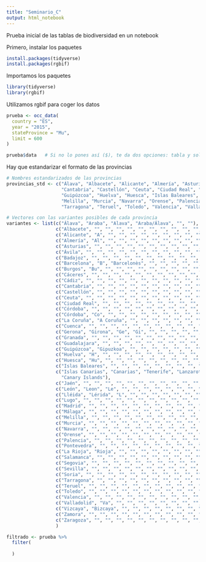 ```yaml
---
title: "Seminario_C"
output: html_notebook
---
```


Prueba inicial de las tablas de biodiversidad en un notebook 

Primero, instalar los paquetes
```r
install.packages(tidyverse)
install.packages(rgbif)
```

Importamos los paquetes
```r
library(tidyverse)
library(rgbif)
```

Utilizamos rgbif para coger los datos
```r
prueba <- occ_data(
  country = "ES",
  year = "2015",
  stateProvince = "Mu",
  limit = 600
)

prueba$data   # Si no lo pones así ($), te da dos opciones: tabla y solo número de registros
```

Hay que estandarizar el formato de las provincias
```r
# Nombres estandarizados de las provincias
provincias_std <- c("Álava", "Albacete", "Alicante", "Almería", "Asturias", "Ávila", "Badajoz", "Barcelona", "Burgos", "Cáceres", "Cádiz", 
                    "Cantabria", "Castellón", "Ceuta", "Ciudad Real", "Córdoba", "La Coruña", "Cuenca", "Gerona", "Granada", "Guadalajara", 
                    "Guipúzcoa", "Huelva", "Huesca", "Islas Baleares", "Islas Canarias","Jaén", "León", "Lléida", "Lugo", "Madrid", "Málaga", 
                    "Melilla", "Murcia", "Navarra", "Orense", "Palencia","Pontevedra", "La Rioja", "Salamanca", "Segovia", "Sevilla", "Soria",
                    "Tarragona", "Teruel", "Toledo", "Valencia", "Valladolid", "Vizcaya", "Zamora", "Zaragoza")

# Vectores con las variantes posibles de cada provincia
variantes <- list(c("Álava", "Araba", "Alava", "Araba/Álava", "", ""),
                  c("Albacete", "", "", "", "", "", "", "", "", "", "", "", "", "", "", ""),
                  c("Alicante", "A", "", "", "", "", "", "", "", "", "", "", "", "", "", ""),
                  c("Almería", "Al", "", "", "", "", "", "", "", "", "", "", "", "", "", ""),
                  c("Asturias", "", "", "", "", "", "", "", "", "", "", "", "", "", "", ""),
                  c("Ávila", "", "", "", "", "", "", "", "", "", "", "", "", "", "", ""),
                  c("Badajoz", "", "", "", "", "", "", "", "", "", "", "", "", "", "", ""),
                  c("Barcelona", "B", "Barcelonès", "", "", "", "", "", "", "", "", "", "", "", "", ""),
                  c("Burgos", "Bu", "", "", "", "", "", "", "", "", "", "", "", "", "", ""),
                  c("Cáceres", "", "", "", "", "", "", "", "", "", "", "", "", "", "", ""),
                  c("Cádiz", "", "", "", "", "", "", "", "", "", "", "", "", "", "", ""),
                  c("Cantabria", "", "", "", "", "", "", "", "", "", "", "", "", "", "", ""),
                  c("Castellón", "", "", "", "", "", "", "", "", "", "", "", "", "", "", ""),
                  c("Ceuta", "", "", "", "", "", "", "", "", "", "", "", "", "", "", ""),
                  c("Ciudad Real", "", "", "", "", "", "", "", "", "", "", "", "", "", "", ""),
                  c("Córdoba", "", "", "", "", "", "", "", "", "", "", "", "", "", "", ""),
                  c("Córdoba", "Co", "", "", "", "", "", "", "", "", "", "", "", "", "", ""),
                  c("La Coruña", "A Coruña", "", "", "", "", "", "", "", "", "", "", "", "", "", ""),
                  c("Cuenca", "", "", "", "", "", "", "", "", "", "", "", "", "", "", ""),
                  c("Gerona", "Girona", "Ge", "Gi", "", "", "", "", "", "", "", "", "", "", "", ""),
                  c("Granada", "", "", "", "", "", "", "", "", "", "", "", "", "", "", ""),
                  c("Guadalajara", "", "", "", "", "", "", "", "", "", "", "", "", "", "", ""),
                  c("Guipúzcoa", "Gipuzkoa", "", "", "", "", "", "", "", "", "", "", "", "", "", ""),
                  c("Huelva", "H", "", "", "", "", "", "", "", "", "", "", "", "", "", ""),
                  c("Huesca", "Hu", "", "", "", "", "", "", "", "", "", "", "", "", "", ""),
                  c("Islas Baleares", "", "", "", "", "", "", "", "", "", "", "", "", "", "", ""),
                  c("Islas Canarias", "Canarias", "Tenerife", "Lanzarote", "Gran Canaria", "La Gomera", "Fuerteventura", "La Palma",
                    "Canary Islands"),
                  c("Jaén", "", "", "", "", "", "", "", "", "", "", "", "", "", "", ""),
                  c("León", "Leon", "Le", "", "", "", "", "", "", "", "", "", "", "", "", ""),
                  c("Lléida", "Lérida", "L", "", "", "", "", "", "", "", "", "", "", "", "", ""),
                  c("Lugo", "", "", "", "", "", "", "", "", "", "", "", "", "", "", ""),
                  c("Madrid", "", "", "", "", "", "", "", "", "", "", "", "", "", "", ""),
                  c("Málaga", "", "", "", "", "", "", "", "", "", "", "", "", "", "", ""),
                  c("Melilla", "", "", "", "", "", "", "", "", "", "", "", "", "", "", ""),
                  c("Murcia", "", "", "", "", "", "", "", "", "", "", "", "", "", "", ""),
                  c("Navarra", "", "", "", "", "", "", "", "", "", "", "", "", "", "", ""),
                  c("Orense", "", "", "", "", "", "", "", "", "", "", "", "", "", "", ""),
                  c("Palencia", "", "", "", "", "", "", "", "", "", "", "", "", "", "", ""),
                  c("Pontevedra", "", "", "", "", "", "", "", "", "", "", "", "", "", "", ""),
                  c("La Rioja", "Rioja", "", "", "", "", "", "", "", "", "", "", "", "", "", ""),
                  c("Salamanca", "", "", "", "", "", "", "", "", "", "", "", "", "", "", ""),
                  c("Segovia", "", "", "", "", "", "", "", "", "", "", "", "", "", "", ""),
                  c("Sevilla", "", "", "", "", "", "", "", "", "", "", "", "", "", "", ""),
                  c("Soria", "", "", "", "", "", "", "", "", "", "", "", "", "", "", ""),
                  c("Tarragona", "", "", "", "", "", "", "", "", "", "", "", "", "", "", ""),
                  c("Teruel", "", "", "", "", "", "", "", "", "", "", "", "", "", "", ""),
                  c("Toledo", "", "", "", "", "", "", "", "", "", "", "", "", "", "", ""),
                  c("Valencia", "", "", "", "", "", "", "", "", "", "", "", "", "", "", ""),
                  c("Valladolid", "Va", "", "", "", "", "", "", "", "", "", "", "", "", "", ""),
                  c("Vizcaya", "Bizcaya", "", "", "", "", "", "", "", "", "", "", "", "", "", ""),
                  c("Zamora", "", "", "", "", "", "", "", "", "", "", "", "", "", "", ""),
                  c("Zaragoza", "", "", "", "", "", "", "", "", "", "", "", "", "", "", ""),
                  )

filtrado <- prueba %>%
  filter(
    
  )
```